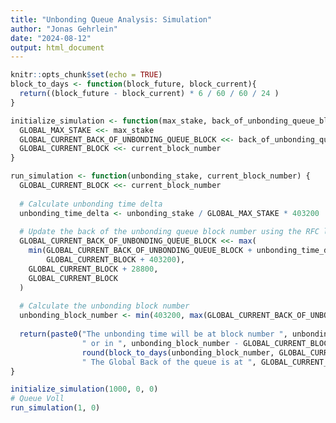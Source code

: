 ```yaml
---
title: "Unbonding Queue Analysis: Simulation"
author: "Jonas Gehrlein"
date: "2024-08-12"
output: html_document
---
```


```r
knitr::opts_chunk$set(echo = TRUE)
block_to_days <- function(block_future, block_current){
  return((block_future - block_current) * 6 / 60 / 60 / 24 )
}
```

```r
initialize_simulation <- function(max_stake, back_of_unbonding_queue_block, current_block_number){
  GLOBAL_MAX_STAKE <<- max_stake
  GLOBAL_CURRENT_BACK_OF_UNBONDING_QUEUE_BLOCK <<- back_of_unbonding_queue_block
  GLOBAL_CURRENT_BLOCK <<- current_block_number
}

run_simulation <- function(unbonding_stake, current_block_number) {
  GLOBAL_CURRENT_BLOCK <<- current_block_number
  
  # Calculate unbonding time delta
  unbonding_time_delta <- unbonding_stake / GLOBAL_MAX_STAKE * 403200
  
  # Update the back of the unbonding queue block number using the RFC logic
  GLOBAL_CURRENT_BACK_OF_UNBONDING_QUEUE_BLOCK <<- max(
    min(GLOBAL_CURRENT_BACK_OF_UNBONDING_QUEUE_BLOCK + unbonding_time_delta, 
        GLOBAL_CURRENT_BLOCK + 403200), 
    GLOBAL_CURRENT_BLOCK + 28800, 
    GLOBAL_CURRENT_BLOCK
  )
  
  # Calculate the unbonding block number
  unbonding_block_number <- min(403200, max(GLOBAL_CURRENT_BACK_OF_UNBONDING_QUEUE_BLOCK - GLOBAL_CURRENT_BLOCK, 28800)) + GLOBAL_CURRENT_BLOCK
  
  return(paste0("The unbonding time will be at block number ", unbonding_block_number, 
                " or in ", unbonding_block_number - GLOBAL_CURRENT_BLOCK, " blocks (",  
                round(block_to_days(unbonding_block_number, GLOBAL_CURRENT_BLOCK), digits = 1), " days).",
                " The Global Back of the queue is at ", GLOBAL_CURRENT_BACK_OF_UNBONDING_QUEUE_BLOCK))
}
```



```r
initialize_simulation(1000, 0, 0)
# Queue Voll
run_simulation(1, 0)
```

